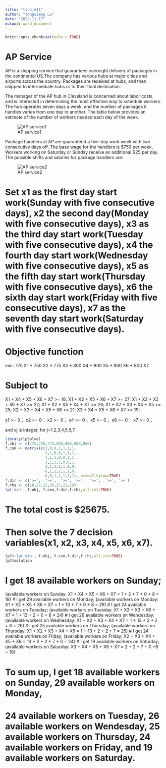---
title: "tlu4_#11"
author: "Tongxiang Lu"
date: "2022-11-17"
output: word_document
---

```{r setup, include=FALSE}
knitr::opts_chunk$set(echo = TRUE)
```

# AP Service
AP is a shipping service that guarantees overnight delivery of packages in the continental US.The company has various hubs at major cities and airports across 
the country. Packages are received at hubs, and then shipped to intermediate 
hubs or to their final destination. 

The manager of the AP hub in Cleveland is concerned about labor costs, and is interested in determining the most effective way to schedule workers. The hub 
operates seven days a week, and the number of packages it handles varies from 
one day to another. The table below provides an estimate of the number of 
workers needed each day of the week. 

![AP service1](C:/Users/Tongxiang Lu/Desktop/QUANTITATIVE MANAGEMENT MODELING/Assignment/Module 11 assignment Nov. 20th/AP service1.png)

Package handlers at AP are guaranteed a five-day work week with two consecutive 
days off. The base wage for the handlers is $750 per week. Workers working on 
Saturday or Sunday receive an additional $25 per day. The possible shifts and 
salaries for package handlers are:   

![AP service2](C:/Users/Tongxiang Lu/Desktop/QUANTITATIVE MANAGEMENT MODELING/Assignment/Module 11 assignment Nov. 20th/AP service2.png)

# Set x1 as the first day start work(Sunday with five consecutive days), x2 the second day(Monday with five consecutive days), x3 as the third day start work(Tuesday with five consecutive days), x4 the fourth day start work(Wednesday with five consecutive days), x5 as the fifth day start work(Thursday with five consecutive days), x6 the sixth day start work(Friday with five consecutive days), x7 as the seventh day start work(Saturday with five consecutive days).

# Objective function
min: 775 X1 + 750 X2 + 775  X3 + 800 X4 + 800 X5 + 800 X6 + 800 X7

# Subject to
X1 + X4 + X5 + X6 + X7 >= 18;
X1 + X2 + X5 + X6 + X7 >= 27;
X1 + X2 + X3 + X6 + X7 >= 22;
X1 + X2 + X3 + X4 + X7 >= 26;
X1 + X2 + X3 + X4 + X5 >= 25;
X2 + X3 + X4 + X5 + X6 >= 21;
X3 + X4 + X5 + X6 + X7 >= 19;

x1 >= 0；
x2 >= 0；
x3 >= 0；
x4 >= 0；
x5 >= 0；
x6 >= 0；
x7 >= 0；

and xj is integer, for j=1,2,3,4,5,6,7.

```{r}
library(lpSolve)
f.obj <- c(775,750,775,800,800,800,800)
f.con <- matrix(c(1,0,0,1,1,1,1,
                  1,1,0,0,1,1,1,
                  1,1,1,0,0,1,1,
                  1,1,1,1,0,0,1,
                  1,1,1,1,1,0,0,
                  0,1,1,1,1,1,0,
                  0,0,1,1,1,1,1), nrow=7,byrow=TRUE)
f.dir <- c('>=',  '>=',  '>=', '>=',  '>=',  '>=', '>=')
f.rhs <- c(18,27,22,26,25,21,19)
lp('min', f.obj, f.con,f.dir,f.rhs,all.int=TRUE)
```
# The total cost is $25675.


# Then solve the 7 decision variables(x1, x2, x3, x4, x5, x6, x7).
```{r}
lp7<-lp('min', f.obj, f.con,f.dir,f.rhs,all.int=TRUE)
lp7$solution
```
# I get 18 available workers on Sunday;
(available workers on Sunday: X1 + X4 + X5 + X6 + X7 = 1 + 2 + 7 + 0 + 8 = 18)
# I get 29 available workers on Monday;
(available workers on Monday: X1 + X2 + X5 + X6 + X7 = 1 + 13 + 7 + 0 + 8 = 29)
# I get  24 available workers on Tuesday;
(available workers on Tuesday: X1 + X2 + X3 + X6 + X7 = 1 + 13 + 2 + 0 + 8 = 24)
# I get 26 available workers on Wendesday;
(available workers on Wednesday: X1 + X2 + X3 + X4 + X7 = 1 + 13 + 2 + 2 + 8 = 26)
# I get  25 available workers on Thursday;
(available workers on Thursday: X1 + X2 + X3 + X4 + X5 = 1 + 13 + 2 + 2 + 7 = 25)
# I get  24 available workers on Friday;
(available workers on Friday: X2 + X3 + X4 + X5 + X6 = 13 + 2 + 2 + 7 + 0 = 24)
# I get  19 available workers on Saturday;
(available workers on Saturday: X3 + X4 + X5 + X6 + X7 = 2 + 2 + 7 + 0 +8 = 19)

# To sum up, I get 18 available workers on Sunday, 29 available workers on Monday,
# 24 available workers on Tuesday, 26 available workers on Wendesday, 25 available workers on Thursday, 24 available workers on Friday, and 19 available workers on Saturday.



